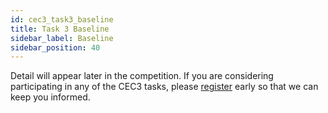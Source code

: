 ```yaml
---
id: cec3_task3_baseline
title: Task 3 Baseline
sidebar_label: Baseline
sidebar_position: 40
---
```


Detail will appear later in the competition. If you are considering participating in any of the CEC3 tasks, please [register](../taking_part/cec3_registration) early so that we can keep you informed.
